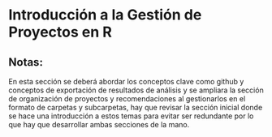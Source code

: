 # Introducción a la Gestión de Proyectos en R

## Notas:

En esta sección se deberá abordar los conceptos clave como github y conceptos de exportación de resultados de análisis y se ampliara la sección de organización de proyectos y recomendaciones al gestionarlos en el formato de carpetas y subcarpetas, hay que revisar la sección inicial donde se hace una introducción a estos temas para evitar ser redundante por lo que hay que desarrollar ambas secciones de la mano.
